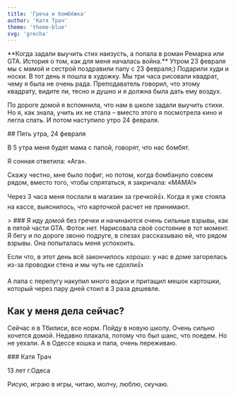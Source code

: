 ```yaml
---
title: 'Греча и бомбёжка'
author: 'Катя Трач'
theme: 'theme-blue'
svg: 'grecha'
---
```


<Heading
  img="/images/kate/kate.jpg"
  photoLeft
/>

<Medium>
  **Когда задали выучить стих наизусть, а попала в роман Ремарка или GTA. История о том, как для меня началась война.**
</Medium>


<HorizontalPhoto src="/images/kate/kate-sasha.jpg" photoDescription='Мы с сестрой'>
  Утром 23 февраля мы с мамой и сестрой поздравили папу с 23 февраля;) Подарили худи и носки. В тот день я пошла в художку. Мы три часа рисовали квадрат, чему я была не очень рада. Преподаватель говорил, что этому квадрату, видите ли, тесно и душно и я должна была дать ему воздух.

  По дороге домой я вспомнила, что нам в школе задали выучить стихи. Но я, как знала, учить их не стала – вместо этого я посмотрела кино и легла спать. И потом наступило утро 24 февраля.
</HorizontalPhoto>

<Medium>
  ## Пять утра, 24 февраля

  В 5 утра меня будят мама с папой, говорят, что нас бомбят.

  Я сонная ответила: «Ага».

  Скажу честно, мне было пофиг, но потом, когда бомбануло совсем рядом, вместо того, чтобы спрятаться, я закричала: «МАМА!»

  Через 3 часа меня послали в магазин за гречкой👍. Когда я уже стояла на кассе, выяснилось, что карточкой расчет не принимают.
</Medium>

<Large>
  > ### Я иду домой без гречки и начинаются очень сильные взрывы, как в пятой части GTA.

  <PhotoAndText src='/images/kate/illustration.svg'>
    Фоток нет. Нарисовала своё состояние в тот момент.
  </PhotoAndText>

</Large>

<Medium>
  Я бегу и по дороге звоню подруге, в слезах рассказываю ей, что рядом взрывы. Она попыталась меня успокоить.

  Если что, в этот день всё закончилось хорошо: у нас в доме загорелась из-за проводки стена и мы чуть не сдохли👍

  А папа с перепугу накупил много водки и притащил мешок картошки, который через пару дней стоил в 3 раза дешевле.

  ## Как у меня дела сейчас?

  Сейчас я в Тбилиси, все норм. Пойду в новую школу. Очень сильно хочется домой. Недавно плакала, потому что был шанс, что поедем. Но не уехали. А в Одессе кошка и папа, очень переживаю.
</Medium>

<AuthorCard src='/images/kate/kate2.jpg'>
  ### Катя Трач

  13 лет г.Одеса

  Рисую, играю в игры, читаю, молчу, люблю, скучаю.
</AuthorCard>
